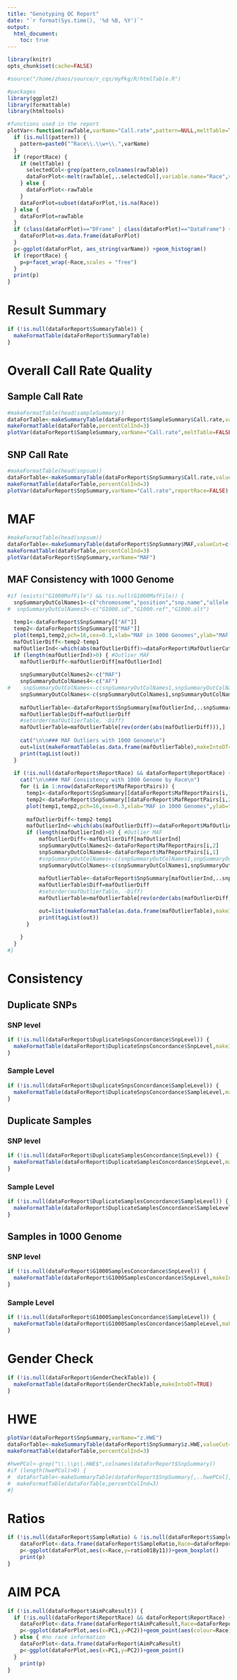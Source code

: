 ```yaml
---
title: "Genotyping QC Report"
date: "`r format(Sys.time(), '%d %B, %Y')`"
output: 
  html_document:
    toc: true
---
```



```r
library(knitr)
opts_chunk$set(cache=FALSE)

#source("/home/zhaos/source/r_cqs/myPkg/R/htmlTable.R")

#packages
library(ggplot2)
library(formattable)
library(htmltools)

#functions used in the report
plotVar<-function(rawTable,varName="Call.rate",pattern=NULL,meltTable=TRUE,reportRace=FALSE) {
  if (is.null(pattern)) {
    pattern=paste0("^Race\\.\\w+\\.",varName)
  }
  if (reportRace) {
    if (meltTable) {
      selectedCol<-grep(pattern,colnames(rawTable))
      dataForPlot<-melt(rawTable[,..selectedCol],variable.name="Race",value.name=varName,measure=1:length(selectedCol))
    } else {
      dataForPlot<-rawTable
    }
    dataForPlot=subset(dataForPlot,!is.na(Race))
  } else {
    dataForPlot=rawTable
  }
  if (class(dataForPlot)=="DFrame" | class(dataForPlot)=="DataFrame") {
    dataForPlot=as.data.frame(dataForPlot)
  }
  p<-ggplot(dataForPlot, aes_string(varName)) +geom_histogram()
  if (reportRace) {
    p=p+facet_wrap(~Race,scales = "free")  
  }
  print(p)
}

```


# Result Summary

```r
if (!is.null(dataForReport$SummaryTable)) {
  makeFormatTable(dataForReport$SummaryTable)
}
```

# Overall Call Rate Quality
## Sample Call Rate

```r
#makeFormatTable(head(sampleSummary))
dataForTable<-makeSummaryTable(dataForReport$SampleSummary$Call.rate,valueCut=c(0.9,0.95,0.96,0.97,0.98,0.99,0.995,0.999))
makeFormatTable(dataForTable,percentColInd=3)
plotVar(dataForReport$SampleSummary,varName="Call.rate",meltTable=FALSE,reportRace=FALSE)
```

## SNP Call Rate

```r
#makeFormatTable(head(snpsum))
dataForTable<-makeSummaryTable(dataForReport$SnpSummary$Call.rate,valueCut=c(0.9,0.95,0.96,0.97,0.98,0.99))
makeFormatTable(dataForTable,percentColInd=3)
plotVar(dataForReport$SnpSummary,varName="Call.rate",reportRace=FALSE)
```

# MAF
```r
#makeFormatTable(head(snpsum))
dataForTable<-makeSummaryTable(dataForReport$SnpSummary$MAF,valueCut=c(0.0001,0.0005,0.001,0.005,0.01,0.05))
makeFormatTable(dataForTable,percentColInd=3)
plotVar(dataForReport$SnpSummary,varName="MAF")
```

## MAF Consistency with 1000 Genome

```r
#if (exists("G1000MafFile") && !is.null(G1000MafFile)) {
  snpSummaryOutColNames1<-c("chromosome","position","snp.name","allele.1","allele.2")
#  snpSummaryOutColNames3<-c("G1000.id","G1000.ref","G1000.alt")
  
  temp1<-dataForReport$SnpSummary[["AF"]]
  temp2<-dataForReport$SnpSummary[["MAF"]]
  plot(temp1,temp2,pch=16,cex=0.3,xlab="MAF in 1000 Genomes",ylab="MAF in this data",main="Overall MAF")
  mafOutlierDiff<-temp2-temp1
  mafOutlierInd<-which(abs(mafOutlierDiff)>=dataForReport$MafOutlierCut)
  if (length(mafOutlierInd)>0) { #Outlier MAF
    mafOutlierDiff<-mafOutlierDiff[mafOutlierInd]
    
    snpSummaryOutColNames2<-c("MAF")
    snpSummaryOutColNames4<-c("AF")
#    snpSummaryOutColNames<-c(snpSummaryOutColNames1,snpSummaryOutColNames2,snpSummaryOutColNames3,snpSummaryOutColNames4)
    snpSummaryOutColNames<-c(snpSummaryOutColNames1,snpSummaryOutColNames2,snpSummaryOutColNames4)
    
    mafOutlierTable<-dataForReport$SnpSummary[mafOutlierInd,..snpSummaryOutColNames]
    mafOutlierTable$Diff=mafOutlierDiff
    #setorder(mafOutlierTable, -Diff)
    mafOutlierTable=mafOutlierTable[rev(order(abs(mafOutlierDiff))),]
    
    cat("\n\n### MAF Outliers with 1000 Genome\n")
    out=list(makeFormatTable(as.data.frame(mafOutlierTable),makeIntoDT=TRUE))
    print(tagList(out))
  }
  
  if (!is.null(dataForReport$ReportRace) && dataForReport$ReportRace) {
    cat("\n\n### MAF Consistency with 1000 Genome by Race\n")
    for (i in 1:nrow(dataForReport$MafReportPairs)) {
      temp1<-dataForReport$SnpSummary[[dataForReport$MafReportPairs[i,1]]]
      temp2<-dataForReport$SnpSummary[[dataForReport$MafReportPairs[i,2]]]
      plot(temp1,temp2,pch=16,cex=0.3,xlab="MAF in 1000 Genomes",ylab="MAF in this data",main=paste0(dataForReport$MafReportPairs[i,2]))
      
      mafOutlierDiff<-temp2-temp1
      mafOutlierInd<-which(abs(mafOutlierDiff)>=dataForReport$MafOutlierCut)
      if (length(mafOutlierInd)>0) { #Outlier MAF
          mafOutlierDiff<-mafOutlierDiff[mafOutlierInd]
          snpSummaryOutColNames2<-dataForReport$MafReportPairs[i,2]
          snpSummaryOutColNames4<-dataForReport$MafReportPairs[i,1]
          #snpSummaryOutColNames<-c(snpSummaryOutColNames1,snpSummaryOutColNames2,snpSummaryOutColNames3,snpSummaryOutColNames4)
          snpSummaryOutColNames<-c(snpSummaryOutColNames1,snpSummaryOutColNames2,snpSummaryOutColNames4)
    
          mafOutlierTable<-dataForReport$SnpSummary[mafOutlierInd,..snpSummaryOutColNames]
          mafOutlierTable$Diff=mafOutlierDiff
          #setorder(mafOutlierTable, -Diff)
          mafOutlierTable=mafOutlierTable[rev(order(abs(mafOutlierDiff))),]

          out=list(makeFormatTable(as.data.frame(mafOutlierTable),makeIntoDT=TRUE))
          print(tagList(out))
      }
      
    }
  }
#}
```

# Consistency 
## Duplicate SNPs
### SNP level
```r
if (!is.null(dataForReport$DuplicateSnpsConcordance$SnpLevel)) {
  makeFormatTable(dataForReport$DuplicateSnpsConcordance$SnpLevel,makeIntoDT=TRUE)
}
```


### Sample Level
```r
if (!is.null(dataForReport$DuplicateSnpsConcordance$SampleLevel)) {
  makeFormatTable(dataForReport$DuplicateSnpsConcordance$SampleLevel,makeIntoDT=TRUE)
}
```

## Duplicate Samples
### SNP level
```r
if (!is.null(dataForReport$DuplicateSamplesConcordance$SnpLevel)) {
  makeFormatTable(dataForReport$DuplicateSamplesConcordance$SnpLevel,makeIntoDT=TRUE)
}
```


### Sample Level
```r
if (!is.null(dataForReport$DuplicateSamplesConcordance$SampleLevel)) {
  makeFormatTable(dataForReport$DuplicateSamplesConcordance$SampleLevel,makeIntoDT=TRUE)
}
```


## Samples in 1000 Genome
### SNP level
```r
if (!is.null(dataForReport$G1000SamplesConcordance$SnpLevel)) {
  makeFormatTable(dataForReport$G1000SamplesConcordance$SnpLevel,makeIntoDT=TRUE)
}
```


### Sample Level
```r
if (!is.null(dataForReport$G1000SamplesConcordance$SampleLevel)) {
  makeFormatTable(dataForReport$G1000SamplesConcordance$SampleLevel,makeIntoDT=TRUE)
}
```



# Gender Check
```r
if (!is.null(dataForReport$GenderCheckTable)) {
  makeFormatTable(dataForReport$GenderCheckTable,makeIntoDT=TRUE)
}
```


# HWE
```r
plotVar(dataForReport$SnpSummary,varName="z.HWE")
dataForTable<-makeSummaryTable(dataForReport$SnpSummary$z.HWE,valueCut=c(0.0001,0.0005,0.001,0.005,0.01,0.05))
makeFormatTable(dataForTable,percentColInd=3)
```

```r
#hwePCol<-grep("\\.\\p\\.HWE$",colnames(dataForReport$SnpSummary))
#if (length(hwePCol)>0) {
#  dataForTable<-makeSummaryTable(dataForReport$SnpSummary[,..hwePCol],valueCut=c(0.0001,0.0005,0.001,0.005,0.01,0.05))
#  makeFormatTable(dataForTable,percentColInd=3)
#}
```

# Ratios
```r
if (!is.null(dataForReport$SampleRatio) & !is.null(dataForReport$SampleSummary$Race)) {
    dataForPlot<-data.frame(dataForReport$SampleRatio,Race=dataForReport$SampleSummary$Race)
    p<-ggplot(dataForPlot,aes(x=Race,y=ratio01By11))+geom_boxplot()
    print(p)
}

```


# AIM PCA
```r
if (!is.null(dataForReport$AimPcaResult)) {
  if (!is.null(dataForReport$ReportRace) && dataForReport$ReportRace) {
    dataForPlot<-data.frame(dataForReport$AimPcaResult,Race=dataForReport$SampleSummary$Race)
    p<-ggplot(dataForPlot,aes(x=PC1,y=PC2))+geom_point(aes(colour=Race))
  } else { #no race information
    dataForPlot<-data.frame(dataForReport$AimPcaResult)
    p<-ggplot(dataForPlot,aes(x=PC1,y=PC2))+geom_point()
  }
    print(p)
}

```

